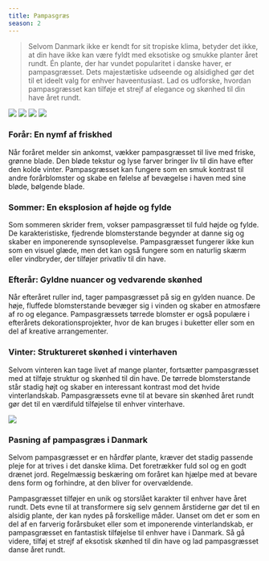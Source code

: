 ```yaml
---
title: Pampasgræs
season: 2
---
```


> Selvom Danmark ikke er kendt for sit tropiske klima, betyder det ikke, at din have ikke kan være fyldt med eksotiske og smukke planter året rundt. Én plante, der har vundet popularitet i danske haver, er pampasgræsset. Dets majestætiske udseende og alsidighed gør det til et ideelt valg for enhver haveentusiast. Lad os udforske, hvordan pampasgræsset kan tilføje et strejf af elegance og skønhed til din have året rundt.

<BlogTopGallery>
  <img src="/images/blog/pampas/pampas-spring.jpg" />
  <img src="/images/blog/pampas/pampas-summer.jpg" />
  <img src="/images/blog/pampas/pampas-autumn.jpg" />
  <img src="/images/blog/pampas/pampas-winter.jpg" />
</BlogTopGallery>

### Forår: En nymf af friskhed

Når foråret melder sin ankomst, vækker pampasgræsset til live med friske, grønne blade. Den bløde tekstur og lyse farver bringer liv til din have efter den kolde vinter. Pampasgræsset kan fungere som en smuk kontrast til andre forårblomster og skabe en følelse af bevægelse i haven med sine bløde, bølgende blade.

### Sommer: En eksplosion af højde og fylde

Som sommeren skrider frem, vokser pampasgræsset til fuld højde og fylde. De karakteristiske, fjedrende blomsterstande begynder at danne sig og skaber en imponerende synsoplevelse. Pampasgræsset fungerer ikke kun som en visuel glæde, men det kan også fungere som en naturlig skærm eller vindbryder, der tilføjer privatliv til din have.

### Efterår: Gyldne nuancer og vedvarende skønhed

Når efteråret ruller ind, tager pampasgræsset på sig en gylden nuance. De høje, fluffede blomsterstande bevæger sig i vinden og skaber en atmosfære af ro og elegance. Pampasgræssets tørrede blomster er også populære i efterårets dekorationsprojekter, hvor de kan bruges i buketter eller som en del af kreative arrangementer.

### Vinter: Struktureret skønhed i vinterhaven

Selvom vinteren kan tage livet af mange planter, fortsætter pampasgræsset med at tilføje struktur og skønhed til din have. De tørrede blomsterstande står stadig højt og skaber en interessant kontrast mod det hvide vinterlandskab. Pampasgræssets evne til at bevare sin skønhed året rundt gør det til en værdifuld tilføjelse til enhver vinterhave.

<img src="/images/illustrations/illustration-pampas.svg" className="illustration" />

### Pasning af pampasgræs i Danmark

Selvom pampasgræsset er en hårdfør plante, kræver det stadig passende pleje for at trives i det danske klima. Det foretrækker fuld sol og en godt drænet jord. Regelmæssig beskæring om foråret kan hjælpe med at bevare dens form og forhindre, at den bliver for overvældende.

Pampasgræsset tilføjer en unik og storslået karakter til enhver have året rundt. Dets evne til at transformere sig selv gennem årstiderne gør det til en alsidig plante, der kan nydes på forskellige måder. Uanset om det er som en del af en farverig forårsbuket eller som et imponerende vinterlandskab, er pampasgræsset en fantastisk tilføjelse til enhver have i Danmark. Så gå videre, tilføj et strejf af eksotisk skønhed til din have og lad pampasgræsset danse året rundt.

